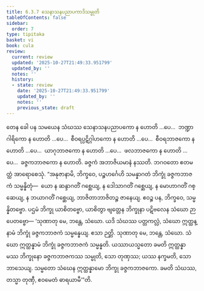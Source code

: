 ```yaml
---
title: 6.3.7 သေနာသနပညာပကာဒိသမ္မုတိ
tableOfContents: false
sidebar:
  order: 7
type: tipitaka
basket: vi
book: cula
review:
  current: review
  updated: '2025-10-27T21:49:33.951799'
  updated_by: ''
  notes: ''
  history:
  - state: review
    date: '2025-10-27T21:49:33.951799'
    updated_by: ''
    notes: ''
    previous_state: draft
---
```



<ReviewStatus review={frontmatter.review} showDetails={true} />

<HypothesisAnnotation frontmatter={frontmatter} />

<DynamicBreadcrumb />

<Division number="327" book="cula" e="ch" v="4" p="330">

<Paragraph number="1436" book="cula">
တေန ခေါ ပန သမယေန သံဃဿ သေနာသနပညာပကော န ဟောတိ …ပေ…  ဘဏ္ဍာဂါရိကော န ဟောတိ …ပေ…  စီဝရပ္ပဋိဂ္ဂါဟကော န ဟောတိ …ပေ…  စီဝရဘာဇကော န ဟောတိ …ပေ…  ယာဂုဘာဇကော န ဟောတိ …ပေ…  ဖလဘာဇကော န ဟောတိ …ပေ…  ခဇ္ဇကဘာဇကော န ဟောတိ. ခဇ္ဇကံ အဘာဇိယမာနံ နဿတိ. ဘဂဝတော ဧတမတ္ထံ အာရောစေသုံ. “အနုဇာနာမိ, ဘိက္ခဝေ, ပဉ္စဟင်္ဂေဟိ သမန္နာဂတံ ဘိက္ခုံ ခဇ္ဇကဘာဇကံ သမ္မန္နိတုံ—  ယော န ဆန္ဒာဂတိံ ဂစ္ဆေယျ, န ဒေါသာဂတိံ ဂစ္ဆေယျ, န မောဟာဂတိံ ဂစ္ဆေယျ, န ဘယာဂတိံ ဂစ္ဆေယျ, ဘာဇိတာဘာဇိတဉ္စ ဇာနေယျ. ဧဝဉ္စ ပန, ဘိက္ခဝေ, သမ္မန္နိတဗ္ဗော. ပဌမံ ဘိက္ခု ယာစိတဗ္ဗော, ယာစိတွာ ဗျတ္တေန ဘိက္ခုနာ ပဋိဗလေန သံဃော ဉာပေတဗ္ဗော—
</Paragraph>

<Paragraph number="1437" book="cula">
‘သုဏာတု မေ, ဘန္တေ, သံဃော. ယဒိ သံဃဿ ပတ္တကလ္လံ, သံဃော ဣတ္ထန္နာမံ ဘိက္ခုံ ခဇ္ဇကဘာဇကံ သမ္မန္နေယျ. ဧသာ ဉတ္တိ.
</Paragraph>

<Paragraph number="1438" book="cula">
သုဏာတု မေ, ဘန္တေ, သံဃော. သံဃော ဣတ္ထန္နာမံ ဘိက္ခုံ ခဇ္ဇကဘာဇကံ သမ္မန္နတိ. ယဿာယသ္မတော ခမတိ ဣတ္ထန္နာမဿ ဘိက္ခုနော ခဇ္ဇကဘာဇကဿ သမ္မုတိ, သော တုဏှဿ; ယဿ နက္ခမတိ, သော ဘာသေယျ.
</Paragraph>

<Paragraph number="1439" book="cula">
သမ္မတော သံဃေန ဣတ္ထန္နာမော ဘိက္ခု ခဇ္ဇကဘာဇကော. ခမတိ သံဃဿ, တသ္မာ တုဏှီ, ဧဝမေတံ ဓာရယာမီ’”တိ.
</Paragraph>
</Division>